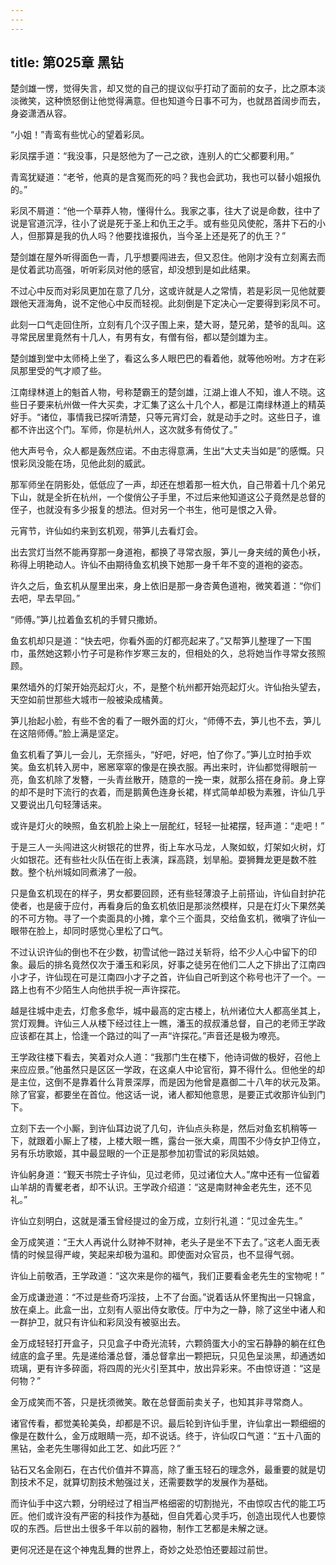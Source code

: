 ```yaml
---
---
---
```

title: 第025章 黑钻
---





楚剑雄一愣，觉得失言，却又觉的自己的提议似乎打动了面前的女子，比之原本淡淡微笑，这种愤怒倒让他觉得满意。但也知道今日事不可为，也就昂首阔步而去，身姿潇洒从容。

“小姐！”青鸾有些忧心的望着彩凤。

彩凤摆手道：“我没事，只是怒他为了一己之欲，连别人的亡父都要利用。”

青鸾犹疑道：“老爷，他真的是含冤而死的吗？我也会武功，我也可以替小姐报仇的。”

彩凤不屑道：“他一个草莽人物，懂得什么。我家之事，往大了说是命数，往中了说是官道沉浮，往小了说是死于圣上和仇王之手。或有些见风使舵，落井下石的小人，但那算是我的仇人吗？他要找谁报仇，当今圣上还是死了的仇王？”

楚剑雄在屋外听得面色一青，几乎想要闯进去，但又忍住。他刚才没有立刻离去而是仗着武功高强，听听彩凤对他的感官，却没想到是如此结果。

不过心中反而对彩凤更加在意了几分，这或许就是人之常情，若是彩凤一见他就要跟他天涯海角，说不定他心中反而轻视。此刻倒是下定决心一定要得到彩凤不可。

此刻一口气走回住所，立刻有几个汉子围上来，楚大哥，楚兄弟，楚爷的乱叫。这寻常民居里竟然有十几人，有男有女，有僧有俗，都以楚剑雄为主。

楚剑雄到堂中太师椅上坐了，看这么多人眼巴巴的看着他，就等他吩咐。方才在彩凤那里受的气才顺了些。

江南绿林道上的魁首人物，号称楚霸王的楚剑雄，江湖上谁人不知，谁人不晓。这些日子要来杭州做一件大买卖，才汇集了这么十几个人，都是江南绿林道上的精英好手。“诸位，事情我已探听清楚，只等元宵灯会，就是动手之时。这些日子，谁都不许出这个门。军师，你是杭州人，这次就多有倚仗了。”

他大声号令，众人都是轰然应诺。不由志得意满，生出“大丈夫当如是”的感慨。只恨彩凤没能在场，见他此刻的威武。

那军师坐在阴影处，低低应了一声，却还在想着那一桩大仇，自己带着十几个弟兄下山，就是全折在杭州，一个俊俏公子手里，不过后来他知道这公子竟然是总督的侄子，也就没有多少报复的想法。但对另一个书生，他可是恨之入骨。

元宵节，许仙如约来到玄机观，带笋儿去看灯会。

出去赏灯当然不能再穿那一身道袍，都换了寻常衣服，笋儿一身夹绒的黄色小袄，称得上明艳动人。许仙不由期待鱼玄机换下她那一身千年不变的道袍的姿态。

许久之后，鱼玄机从屋里出来，身上依旧是那一身杏黄色道袍，微笑着道：“你们去吧，早去早回。”

“师傅。”笋儿拉着鱼玄机的手臂只撒娇。

鱼玄机却只是道：“快去吧，你看外面的灯都亮起来了。”又帮笋儿整理了一下围巾，虽然她这颗小竹子可是称作岁寒三友的，但相处的久，总将她当作寻常女孩照顾。

果然墙外的灯架开始亮起灯火，不，是整个杭州都开始亮起灯火。许仙抬头望去，天空如前世那些大城市一般被染成橘黄。

笋儿抬起小脸，有些不舍的看了一眼外面的灯火，“师傅不去，笋儿也不去，笋儿在这陪师傅。”脸上满是坚定。

鱼玄机看了笋儿一会儿，无奈摇头，“好吧，好吧，怕了你了。”笋儿立时拍手欢笑。鱼玄机转入房中，窸窸窣窣的像是在换衣服。再出来时，许仙都觉得眼前一亮，鱼玄机除了发簪，一头青丝散开，随意的一挽一束，就那么搭在身前。身上穿的却不是时下流行的衣着，而是鹅黄色连身长裙，样式简单却极为素雅，许仙几乎又要说出几句轻薄话来。

或许是灯火的映照，鱼玄机脸上染上一层酡红，轻轻一扯裙摆，轻声道：“走吧！”

于是三人一头闯进这火树银花的世界，街上车水马龙，人聚如蚁，灯架如火树，灯火如银花。还有些社火队伍在街上表演，踩高跷，划旱船。耍狮舞龙更是数不胜数。整个杭州城如同煮沸了一般。

只是鱼玄机现在的样子，男女都要回顾，还有些轻薄浪子上前搭讪，许仙自封护花使者，也是疲于应付，再看身后的鱼玄机依旧是那淡然模样，只是在灯火下果然美的不可方物。寻了一个卖面具的小摊，拿个三个面具，交给鱼玄机，微嗔了许仙一眼带在脸上，却同时感觉心里松了口气。

不过认识许仙的倒也不在少数，初雪试他一路过关斩将，给不少人心中留下的印象。最后的排名竟然仅次于潘玉和彩凤，好事之徒另在他们二人之下排出了江南四小才子，许仙现在可是江南四小才子之首，许仙自己听到这个称号也汗了一个。一路上也有不少陌生人向他拱手祝一声许探花。

越是往城中走去，灯愈多愈华，城中最高的定古楼上，杭州诸位大人都高坐其上，赏灯观舞。许仙三人从楼下经过往上一瞧，潘玉的叔叔潘总督，自己的老师王学政应该都在其上，恰逢一个路过的叫了一声“许探花。”声音还是极为嘹亮。

王学政往楼下看去，笑着对众人道：“我那门生在楼下，他诗词做的极好，召他上来应应景。”他虽然只是区区一学政，在这桌人中论官衔，算不得什么。但他坐的却是主位，这倒不是靠着什么背景深厚，而是因为他曾是嘉御二十八年的状元及第。除了官宴，都要坐在首位。他这话一说，诸人都知他意思，是要正式收那许仙到门下。

立刻下去一个小厮，到许仙耳边说了几句，许仙点头称是，然后对鱼玄机稍等一下，就跟着小厮上了楼，上楼大眼一瞧，露台一张大桌，周围不少侍女护卫侍立，另有乐坊歌姬，其中最显眼的一个正是那参加初雪试的彩凤姑娘。

许仙躬身道：“觐天书院士子许仙，见过老师，见过诸位大人。”席中还有一位留着山羊胡的青矍老者，却不认识。王学政介绍道：“这是南财神金老先生，还不见礼。”

许仙立刻明白，这就是潘玉曾经提过的金万成，立刻行礼道：“见过金先生。”

金万成笑道：“王大人再说什么财神不财神，老头子是坐不下去了。”这老人面无表情的时候显得严峻，笑起来却极为温和。即使面对众官员，也不显得气弱。

许仙上前敬酒，王学政道：“这次来是你的福气，我们正要看金老先生的宝物呢！”

金万成谦逊道：“不过是些奇巧淫技，上不了台面。”说着话从怀里掏出一只锦盒，放在桌上。此盒一出，立刻有人驱出侍女歌伎。厅中为之一静，除了这坐中诸人和一群护卫，就只有许仙和彩凤没有被驱出去。

金万成轻轻打开盒子，只见盒子中奇光流转，六颗鸽蛋大小的宝石静静的躺在红色绒底的盒子里。先是递给潘总督，潘总督拿出一颗把玩，只见色呈淡黑，却通透如琉璃，更有许多碎面，将四周的光火引至其中，放出异彩来。不由惊讶道：“这是何物？”

金万成笑而不答，只是抚须微笑。敢在总督面前卖关子，也知其非寻常商人。

诸官传看，都觉美轮美奂，却都是不识。最后轮到许仙手里，许仙拿出一颗细细的像是在数什么，金万成眼睛一亮，却不说话。终于，许仙叹口气道：“五十八面的黑钻，金老先生哪得如此工艺、如此巧匠？”

钻石又名金刚石，在古代价值并不算高，除了重玉轻石的理念外，最重要的就是切割技术不足，就算切割技术勉强过关，还需要数学的发展作为基础。

而许仙手中这六颗，分明经过了相当严格细密的切割抛光，不由惊叹古代的能工巧匠。他们或许没有严密的科技作为基础，但自凭着心灵手巧，创造出现代人也要惊叹的东西。后世出土很多千年以前的器物，制作工艺都是未解之谜。

更何况还是在这个神鬼乱舞的世界上，奇妙之处恐怕还要超过前世。